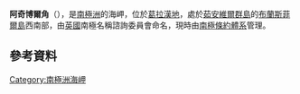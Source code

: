 {{Coord|63|12|S|56|40|W|display=title}}

'''阿奇博爾角'''（{{lang-en|Archibald Point}}），是[[南極洲|南極洲]]的海岬，位於[[葛拉漢地|葛拉漢地]]，處於[[茹安維爾群島|茹安維爾群島]]的[[布蘭斯菲爾島|布蘭斯菲爾島]]西南部，由[[英國|英國]]南極名稱諮詢委員會命名，現時由[[南極條約體系|南極條約體系]]管理。

==參考資料==
{{usgs-gazetteer}}

{{DEFAULTSORT:Archibald Point}}
[[Category:南極洲海岬|Category:南極洲海岬]]


{{JoinvilleIsland-geo-stub}}